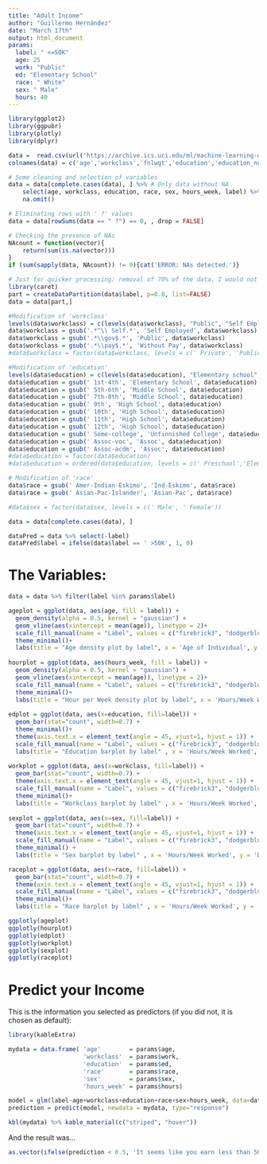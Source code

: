 ---
title: "Adult Income"
author: "Guillermo Hernández"
date: "March 17th"
output: html_document
params: 
  label: " <=50K" 
  age: 25
  work: "Public"
  ed: "Elementary School"
  race: " White"
  sex: " Male"
  hours: 40
---


```{r include=FALSE}
library(ggplot2)
library(ggpubr)
library(plotly)
library(dplyr)

data =  read.csv(url('https://archive.ics.uci.edu/ml/machine-learning-databases/adult/adult.data'), header=FALSE, sep=',')
colnames(data) = c('age','workclass','fnlwgt','education','education_num','marital_status','occupation','relationship','race','sex','cap_gain','cap_loss','hours_week','native_country','label')

# Some cleaning and selection of variables
data = data[complete.cases(data), ] %>% # Only data without NA
    select(age, workclass, education, race, sex, hours_week, label) %>%
    na.omit()

# Eliminating rows with ' ?' values
data = data[rowSums(data == " ?") == 0, , drop = FALSE]

# Checking the presence of NAs
NAcount = function(vector){
    return(sum(is.na(vector)))
}
if (sum(sapply(data, NAcount)) != 0){cat('ERROR: NAs detected.')}

# Just for quicker processing: removal of 70% of the data. I would not do this in a real application.
library(caret)
part = createDataPartition(data$label, p=0.8, list=FALSE)
data = data[part,]

#Modification of 'workclass'
levels(data$workclass) = c(levels(data$workclass), "Public", "Self Employed")
data$workclass = gsub('.*^\\ Self.*', 'Self Employed', data$workclass)
data$workclass = gsub('.*\\gov$.*', 'Public', data$workclass)
data$workclass = gsub('.*\\pay$.*', 'Without Pay', data$workclass)
#data$workclass = factor(data$workclass, levels = c(' Private', 'Public', 'Self Employed', 'Without Pay'))

#Modification of 'education'
levels(data$education) = c(levels(data$education), "Elementary school", "Middle School", "High School",'Unfinnished College')
data$education = gsub(' 1st-4th', 'Elementary School', data$education)
data$education = gsub(' 5th-6th', 'Middle School', data$education)
data$education = gsub(' 7th-8th', 'Middle School', data$education)
data$education = gsub(' 9th', 'High School', data$education)
data$education = gsub(' 10th', 'High School', data$education)
data$education = gsub(' 11th', 'High School', data$education)
data$education = gsub(' 12th', 'High School', data$education)
data$education = gsub(' Some-college', 'Unfinnished College', data$education)
data$education = gsub(' Assoc-voc', 'Assoc', data$education)
data$education = gsub(' Assoc-acdm', 'Assoc', data$education)
#data$education = factor(data$education)
#data$education = ordered(data$education, levels = c(' Preschool','Elementary School','Middle School','High School',' HS-grad',' Prof-school','Assoc','Unfinnished College',' Bachelors',' Masters',' Doctorate'))  

# Modification of 'race'
data$race = gsub(' Amer-Indian-Eskimo', 'Ind-Eskimo', data$race)
data$race = gsub(' Asian-Pac-Islander', 'Asian-Pac', data$race)

#data$sex = factor(data$sex, levels = c(' Male', ' Female'))

data = data[complete.cases(data), ]

dataPred = data %>% select(-label)
dataPred$label = ifelse(data$label == ' >50K', 1, 0)
```

# The Variables:

```{r echo=FALSE}
data = data %>% filter(label %in% params$label)

ageplot = ggplot(data, aes(age, fill = label)) +
  geom_density(alpha = 0.5, kernel = "gaussian") +
  geom_vline(aes(xintercept = mean(age)), linetype = 2)+
  scale_fill_manual(name = "Label", values = c("firebrick3", "dodgerblue3")) +
  theme_minimal()+
  labs(title = "Age density plot by label", x = 'Age of Individual', y = 'Density')
    
hourplot = ggplot(data, aes(hours_week, fill = label)) +
  geom_density(alpha = 0.5, kernel = "gaussian") +
  geom_vline(aes(xintercept = mean(age)), linetype = 2)+
  scale_fill_manual(name = "Label", values = c("firebrick3", "dodgerblue3")) +
  theme_minimal()+
  labs(title = "Hour per Week density plot by label", x = 'Hours/Week Worked', y = 'Density')
  
edplot = ggplot(data, aes(x=education, fill=label)) +
  geom_bar(stat="count", width=0.7) +
  theme_minimal()+
  theme(axis.text.x = element_text(angle = 45, vjust=1, hjust = 1)) +
  scale_fill_manual(name = "Label", values = c("firebrick3", "dodgerblue3")) +
  labs(title = "Education barplot by label" , x = 'Hours/Week Worked', y = 'Density')
  
workplot = ggplot(data, aes(x=workclass, fill=label)) +
  geom_bar(stat="count", width=0.7) +
  theme(axis.text.x = element_text(angle = 45, vjust=1, hjust = 1)) +
  scale_fill_manual(name = "Label", values = c("firebrick3", "dodgerblue3")) +
  theme_minimal()+
  labs(title = "Workclass barplot by label" , x = 'Hours/Week Worked', y = 'Density')
  
sexplot = ggplot(data, aes(x=sex, fill=label)) +
  geom_bar(stat="count", width=0.7) +
  theme(axis.text.x = element_text(angle = 45, vjust=1, hjust = 1)) +
  scale_fill_manual(name = "Label", values = c("firebrick3", "dodgerblue3")) +
  theme_minimal() +
  labs(title = "Sex barplot by label" , x = 'Hours/Week Worked', y = 'Density')

raceplot = ggplot(data, aes(x=race, fill=label)) +
  geom_bar(stat="count", width=0.7) +
  theme(axis.text.x = element_text(angle = 45, vjust=1, hjust = 1)) +
  scale_fill_manual(name = "Label", values = c("firebrick3", "dodgerblue3")) +
  theme_minimal()+
  labs(title = "Race barplot by label" , x = 'Hours/Week Worked', y = 'Density')

ggplotly(ageplot)
ggplotly(hourplot)
ggplotly(edplot)
ggplotly(workplot)
ggplotly(sexplot)
ggplotly(raceplot)
```


# Predict your Income

This is the information you selected as predictors (if you did not, it is chosen as default):

```{r echo=FALSE, message = FALSE}
library(kableExtra)

mydata = data.frame( 'age'        = params$age,
                     'workclass'  = params$work,
                     'education'  = params$ed,
                     'race'       = params$race,
                     'sex'        = params$sex,
                     'hours_week' = params$hours)

model = glm(label~age+workclass+education+race+sex+hours_week, data=dataPred, family=binomial)
prediction = predict(model, newdata = mydata, type="response") 

kbl(mydata) %>% kable_material(c("striped", "hover"))
```

And the result was...

```{r echo = FALSE}
as.vector(ifelse(prediction < 0.5, 'It seems like you earn less than 50K...', 'You probably eran more than 50K a year, congratulations!'))
```


